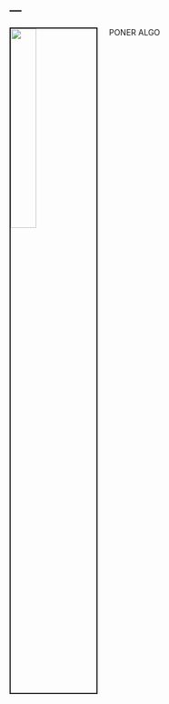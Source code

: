 ---
---
  
<link rel="stylesheet" href="styles.css" type="text/css">
    
<img src="images/Dos.png" style="width:30%; border:2px solid; margin-right: 20px" align="left">
      
PONER ALGO